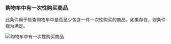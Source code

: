 ### 购物车中有一次性购买商品

此条件用于检查购物车中是否至少包含一件一次性购买的商品。如果存在，则条件视为满足。

<img
  src="/images/essentials/condition-sets/cart-has-one-time-purchase-product.webp"
  alt="购物车中有一次性购买商品"
/>
